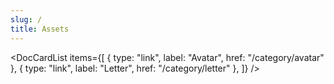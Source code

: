 ```yaml
---
slug: /
title: Assets
---
```



<DocCardList
  items={[
    { type: "link", label: "Avatar", href: "/category/avatar" },
    { type: "link", label: "Letter", href: "/category/letter" },
  ]}
/>
